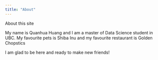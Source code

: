 ```yaml
---
title: "About"
---
```


About this site

My name is Quanhua Huang and I am a master of Data Science student in UBC.
My favourite pets is Shiba Inu and my favourite restaurant is Golden Chopstics

I am glad to be here and ready to make new friends!